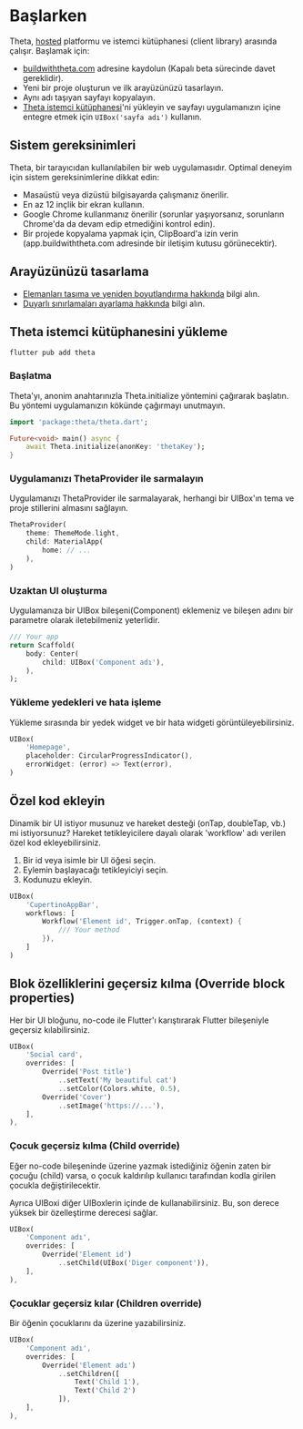 # Başlarken

Theta, [hosted](https://buildwiththeta.com) platformu ve istemci kütüphanesi (client library) arasında çalışır. Başlamak için:

- [buildwiththeta.com](https://buildwiththeta.com) adresine kaydolun (Kapalı beta sürecinde davet gereklidir).
- Yeni bir proje oluşturun ve ilk arayüzünüzü tasarlayın.
- Aynı adı taşıyan sayfayı kopyalayın.
- [Theta istemci kütüphanesi](https://pub.dev/packages/theta)'ni yükleyin ve sayfayı uygulamanızın içine entegre etmek için `UIBox('sayfa adı')` kullanın.

## Sistem gereksinimleri

Theta, bir tarayıcıdan kullanılabilen bir web uygulamasıdır. Optimal deneyim için sistem gereksinimlerine dikkat edin:

- Masaüstü veya dizüstü bilgisayarda çalışmanız önerilir.
- En az 12 inçlik bir ekran kullanın.
- Google Chrome kullanmanız önerilir (sorunlar yaşıyorsanız, sorunların Chrome'da da devam edip etmediğini kontrol edin).
- Bir projede kopyalama yapmak için, ClipBoard'a izin verin (app.buildwiththeta.com adresinde bir iletişim kutusu görünecektir).

## Arayüzünüzü tasarlama

- [Elemanları taşıma ve yeniden boyutlandırma hakkında](https://docs.page/buildwiththeta/buildwiththeta/tr/studio/positioning_and_resizing) bilgi alın.
- [Duyarlı sınırlamaları ayarlama hakkında](https://docs.page/buildwiththeta/buildwiththeta/tr/studio/constraints) bilgi alın.


## Theta istemci kütüphanesini yükleme

```
flutter pub add theta
```

### Başlatma

Theta'yı, anonim anahtarınızla Theta.initialize yöntemini çağırarak başlatın. Bu yöntemi uygulamanızın kökünde çağırmayı unutmayın.

```dart
import 'package:theta/theta.dart';

Future<void> main() async {
    await Theta.initialize(anonKey: 'thetaKey');
}
```

### Uygulamanızı ThetaProvider ile sarmalayın

Uygulamanızı ThetaProvider ile sarmalayarak, herhangi bir UIBox'ın tema ve proje stillerini almasını sağlayın.

```dart
ThetaProvider(
    theme: ThemeMode.light,
    child: MaterialApp(
        home: // ...
    ),
)
```

### Uzaktan UI oluşturma

Uygulamanıza bir UIBox bileşeni(Component) eklemeniz ve bileşen adını bir parametre olarak iletebilmeniz yeterlidir.

```dart
/// Your app
return Scaffold(
    body: Center(
        child: UIBox('Component adı'),
    ),
);
```

### Yükleme yedekleri ve hata işleme

Yükleme sırasında bir yedek widget ve bir hata widgeti görüntüleyebilirsiniz.

```dart
UIBox(
    'Homepage',
    placeholder: CircularProgressIndicator(),
    errorWidget: (error) => Text(error),
)
```

## Özel kod ekleyin

Dinamik bir UI istiyor musunuz ve hareket desteği (onTap, doubleTap, vb.) mi istiyorsunuz? Hareket tetikleyicilere dayalı olarak 'workflow' adı verilen özel kod ekleyebilirsiniz.

1. Bir id veya isimle bir UI öğesi seçin.
2. Eylemin başlayacağı tetikleyiciyi seçin.
3. Kodunuzu ekleyin.

```dart
UIBox(
    'CupertinoAppBar',
    workflows: [
        Workflow('Element id', Trigger.onTap, (context) {
            /// Your method
        }),
    ]
)
```

## Blok özelliklerini geçersiz kılma (Override block properties)

Her bir UI bloğunu, no-code ile Flutter'ı karıştırarak Flutter bileşeniyle geçersiz kılabilirsiniz. 

```dart
UIBox(
    'Social card',
    overrides: [
        Override('Post title')
            ..setText('My beautiful cat')
            ..setColor(Colors.white, 0.5),
        Override('Cover')
            ..setImage('https://...'),
    ],
),
```

### Çocuk geçersiz kılma (Child override)

Eğer no-code bileşeninde üzerine yazmak istediğiniz öğenin zaten bir çocuğu (child) varsa, o çocuk kaldırılıp kullanıcı tarafından kodla girilen çocukla değiştirilecektir.

Ayrıca UIBoxi diğer UIBoxlerin içinde de kullanabilirsiniz. Bu, son derece yüksek bir özelleştirme derecesi sağlar.

```dart
UIBox(
    'Component adı',
    overrides: [
        Override('Element id')
            ..setChild(UIBox('Diger component')),
    ],
),
```

### Çocuklar geçersiz kılar (Children override)

Bir öğenin çocuklarını da üzerine yazabilirsiniz.


```dart
UIBox(
    'Component adı',
    overrides: [
        Override('Element adı')
            ..setChildren([
                Text('Child 1'), 
                Text('Child 2')
            ]),
    ],
),
```
